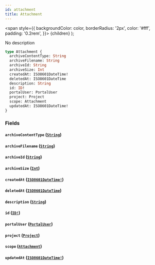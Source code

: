 ```yaml
---
id: attachment
title: Attachment
---
```


<span
style={{
      backgroundColor: color,
      borderRadius: '2px',
      color: '#fff',
      padding: '0.2rem',
    }}>
{children}
</span>
);

No description

```graphql
type Attachment {
  archiveContentType: String
  archiveFilename: String
  archiveId: String
  archiveSize: Int
  createdAt: ISO8601DateTime!
  deletedAt: ISO8601DateTime
  description: String
  id: ID!
  portalUser: PortalUser
  project: Project
  scope: Attachment
  updatedAt: ISO8601DateTime!
}
```

### Fields

#### `archiveContentType` ([`String`](/api/scalars/string))

#### `archiveFilename` ([`String`](/api/scalars/string))

#### `archiveId` ([`String`](/api/scalars/string))

#### `archiveSize` ([`Int`](/api/scalars/int))

#### `createdAt` ([`ISO8601DateTime!`](/api/scalars/iso-8601-date-time))

#### `deletedAt` ([`ISO8601DateTime`](/api/scalars/iso-8601-date-time))

#### `description` ([`String`](/api/scalars/string))

#### `id` ([`ID!`](/api/scalars/id))

#### `portalUser` ([`PortalUser`](/api/objects/portal-user))

#### `project` ([`Project`](/api/objects/project))

#### `scope` ([`Attachment`](/api/objects/attachment))

#### `updatedAt` ([`ISO8601DateTime!`](/api/scalars/iso-8601-date-time))
